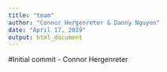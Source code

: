 ```yaml
---
title: "team"
author: "Connor Hergenreter & Danny Nguyen"
date: "April 17, 2019"
output: html_document
---
```


#Initial commit - Connor Hergenreter

